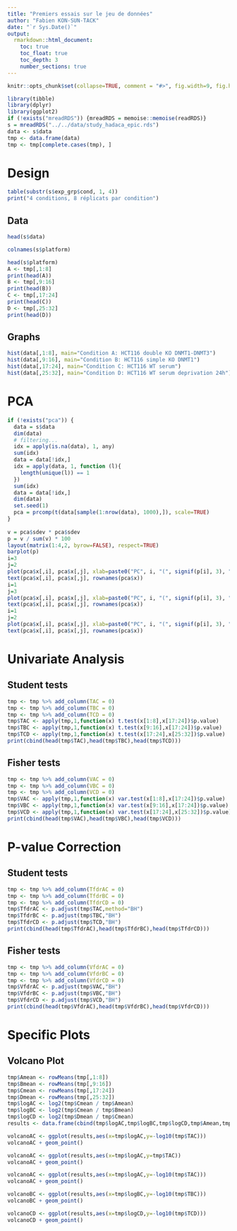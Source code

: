 ```yaml
---
title: "Premiers essais sur le jeu de données"
author: "Fabien KON-SUN-TACK"
date: "`r Sys.Date()`"
output:
  rmarkdown::html_document:
    toc: true
    toc_float: true
    toc_depth: 3
    number_sections: true
---
```


```r
knitr::opts_chunk$set(collapse=TRUE, comment = "#>", fig.width=9, fig.height=6, eval=TRUE, echo=FALSE, results="hide")
```

```r
library(tibble)
library(dplyr)
library(ggplot2)
if (!exists("mreadRDS")) {mreadRDS = memoise::memoise(readRDS)}
s = mreadRDS("../../data/study_hadaca_epic.rds")
data <- s$data
tmp <- data.frame(data)
tmp <- tmp[complete.cases(tmp), ]
```

# Design 

```r
table(substr(s$exp_grp$cond, 1, 4))
print("4 conditions, 8 réplicats par condition")
```

## Data
```r
head(s$data)

colnames(s$platform)

head(s$platform)
A <- tmp[,1:8]
print(head(A))
B <- tmp[,9:16]
print(head(B))
C <- tmp[,17:24]
print(head(C))
D <- tmp[,25:32]
print(head(D))
```

## Graphs
```r
hist(data[,1:8], main="Condition A: HCT116 double KO DNMT1-DNMT3")
hist(data[,9:16], main="Condition B: HCT116 simple KO DNMT1")
hist(data[,17:24], main="Condition C: HCT116 WT serum")
hist(data[,25:32], main="Condition D: HCT116 WT serum deprivation 24h")
```


# PCA

```r
if (!exists("pca")) {
  data = s$data
  dim(data)
  # filtering...
  idx = apply(is.na(data), 1, any)
  sum(idx)
  data = data[!idx,]
  idx = apply(data, 1, function (l){
    length(unique(l)) == 1
  })
  sum(idx)
  data = data[!idx,]
  dim(data)
  set.seed(1)
  pca = prcomp(t(data[sample(1:nrow(data), 1000),]), scale=TRUE)  
}
  
v = pca$sdev * pca$sdev
p = v / sum(v) * 100
layout(matrix(1:4,2, byrow=FALSE), respect=TRUE)
barplot(p)
i=3
j=2
plot(pca$x[,i], pca$x[,j], xlab=paste0("PC", i, "(", signif(p[i], 3), "%)"), ylab=paste0("PC", j, "(", signif(p[j], 3), "%)"), col=as.numeric(s$exp_grp[rownames(pca$x),]$cond), pch=16)
text(pca$x[,i], pca$x[,j], rownames(pca$x))
i=1
j=3
plot(pca$x[,i], pca$x[,j], xlab=paste0("PC", i, "(", signif(p[i], 3), "%)"), ylab=paste0("PC", j, "(", signif(p[j], 3), "%)"), col=as.numeric(s$exp_grp[rownames(pca$x),]$cond), pch=16)
text(pca$x[,i], pca$x[,j], rownames(pca$x))
i=1
j=2
plot(pca$x[,i], pca$x[,j], xlab=paste0("PC", i, "(", signif(p[i], 3), "%)"), ylab=paste0("PC", j, "(", signif(p[j], 3), "%)"), col=as.numeric(s$exp_grp[rownames(pca$x),]$cond), pch=16)
text(pca$x[,i], pca$x[,j], rownames(pca$x))
```

# Univariate Analysis

## Student tests

```r
tmp <- tmp %>% add_column(TAC = 0)
tmp <- tmp %>% add_column(TBC = 0)
tmp <- tmp %>% add_column(TCD = 0)
tmp$TAC <- apply(tmp,1,function(x) t.test(x[1:8],x[17:24])$p.value)
tmp$TBC <- apply(tmp,1,function(x) t.test(x[9:16],x[17:24])$p.value)
tmp$TCD <- apply(tmp,1,function(x) t.test(x[17:24],x[25:32])$p.value)
print(cbind(head(tmp$TAC),head(tmp$TBC),head(tmp$TCD)))

```


## Fisher tests
```r
tmp <- tmp %>% add_column(VAC = 0)
tmp <- tmp %>% add_column(VBC = 0)
tmp <- tmp %>% add_column(VCD = 0)
tmp$VAC <- apply(tmp,1,function(x) var.test(x[1:8],x[17:24])$p.value)
tmp$VBC <- apply(tmp,1,function(x) var.test(x[9:16],x[17:24])$p.value)
tmp$VCD <- apply(tmp,1,function(x) var.test(x[17:24],x[25:32])$p.value)
print(cbind(head(tmp$VAC),head(tmp$VBC),head(tmp$VCD)))
```

# P-value Correction
## Student tests
```r
tmp <- tmp %>% add_column(TfdrAC = 0)
tmp <- tmp %>% add_column(TfdrBC = 0)
tmp <- tmp %>% add_column(TfdrCD = 0)
tmp$TfdrAC <- p.adjust(tmp$TAC,method="BH")
tmp$TfdrBC <- p.adjust(tmp$TBC,"BH")
tmp$TfdrCD <- p.adjust(tmp$TCD,"BH")
print(cbind(head(tmp$TfdrAC),head(tmp$TfdrBC),head(tmp$TfdrCD)))
```

## Fisher tests
```r
tmp <- tmp %>% add_column(VfdrAC = 0)
tmp <- tmp %>% add_column(VfdrBC = 0)
tmp <- tmp %>% add_column(VfdrCD = 0)
tmp$VfdrAC <- p.adjust(tmp$VAC,"BH")
tmp$VfdrBC <- p.adjust(tmp$VBC,"BH")
tmp$VfdrCD <- p.adjust(tmp$VCD,"BH")
print(cbind(head(tmp$VfdrAC),head(tmp$VfdrBC),head(tmp$VfdrCD)))
```

# Specific Plots
## Volcano Plot
```r
tmp$Amean <- rowMeans(tmp[,1:8])
tmp$Bmean <- rowMeans(tmp[,9:16])
tmp$Cmean <- rowMeans(tmp[,17:24])
tmp$Dmean <- rowMeans(tmp[,25:32])
tmp$logAC <- log2(tmp$Cmean / tmp$Amean)
tmp$logBC <- log2(tmp$Cmean / tmp$Bmean)
tmp$logCD <- log2(tmp$Dmean / tmp$Cmean)
results <- data.frame(cbind(tmp$logAC,tmp$logBC,tmp$logCD,tmp$Amean,tmp$Bmean,tmp$Cmean,tmp$Dmean))
```
```r
volcanoAC <- ggplot(results,aes(x=tmp$logAC,y=-log10(tmp$TAC)))
volcanoAC + geom_point()
```
```r
volcanoAC <- ggplot(results,aes(x=tmp$logAC,y=tmp$TAC))
volcanoAC + geom_point()
```
```r
volcanoAC <- ggplot(results,aes(x=tmp$logAC,y=-log10(tmp$TAC)))
volcanoAC + geom_point()
```
```r
volcanoBC <- ggplot(results,aes(x=tmp$logBC,y=-log10(tmp$TBC)))
volcanoBC + geom_point()
```

```r
volcanoCD <- ggplot(results,aes(x=tmp$logCD,y=-log10(tmp$TCD)))
volcanoCD + geom_point()
```
